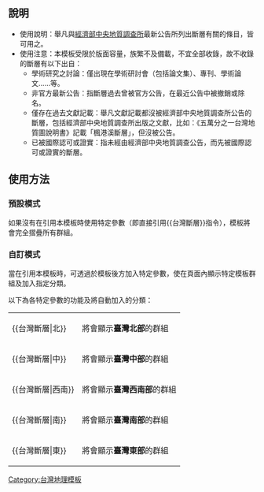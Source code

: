 <noinclude>{{Documentation subpage}}</noinclude>
{{Esoteric}}
== 說明  ==
* 使用說明：舉凡與[[經濟部中央地質調查所]]最新公告所列出斷層有關的條目，皆可用之。
* 使用注意：本模板受限於版面容量，族繁不及備載，不宜全部收錄，故不收錄的斷層有以下出自：
**學術研究之討論：僅出現在學術研討會（包括論文集）、專刊、學術論文……等。
**非官方最新公告：指斷層過去曾被官方公告，在最近公告中被撤銷或除名。
**僅存在過去文獻記載：舉凡文獻記載都沒被經濟部中央地質調查所公告的斷層，包括經濟部中央地質調查所出版之文獻，比如：《五萬分之一台灣地質圖說明書》記載「楓港溪斷層」，但沒被公告。
**已被國際認可或證實：指未經由經濟部中央地質調查公告，而先被國際認可或證實的斷層。

== 使用方法 ==
=== 預設模式 ===
如果沒有在引用本模板時使用特定參數（即直接引用<nowiki>{{台灣斷層}}</nowiki>指令），模板將會完全摺疊所有群組。

=== 自訂模式 ===
當在引用本模板時，可透過於模板後方加入特定參數，使在頁面內顯示特定模板群組及加入指定分類。

以下為各特定參數的功能及將自動加入的分類：
{|class="wikitable"
|-
| <nowiki>{{台灣斷層|北}}</nowiki> || 將會顯示'''臺灣北部'''的群組
|-
| <nowiki>{{台灣斷層|中}}</nowiki> || 將會顯示'''臺灣中部'''的群組
|-
| <nowiki>{{台灣斷層|西南}}</nowiki> || 將會顯示'''臺灣西南部'''的群組
|-
| <nowiki>{{台灣斷層|南}}</nowiki> || 將會顯示'''臺灣南部'''的群組
|-
| <nowiki>{{台灣斷層|東}}</nowiki> || 將會顯示'''臺灣東部'''的群組
|}

<includeonly>[[Category:台灣地理模板]]</includeonly>